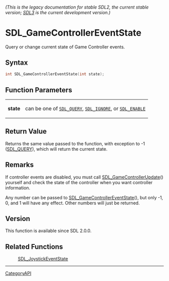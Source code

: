 ====== (This is the legacy documentation for stable SDL2, the current stable version; [https://wiki.libsdl.org/SDL3/ SDL3] is the current development version.) ======
= SDL_GameControllerEventState =

Query or change current state of Game Controller events.

== Syntax ==

<syntaxhighlight lang='c'>
int SDL_GameControllerEventState(int state);
</syntaxhighlight>

== Function Parameters ==

{|
|'''state'''
|can be one of <code>[[SDL_QUERY]]</code>, <code>[[SDL_IGNORE]]</code>, or <code>[[SDL_ENABLE]]</code>
|}

== Return Value ==

Returns the same value passed to the function, with exception to -1
([[SDL_QUERY]]), which will return the current state.

== Remarks ==

If controller events are disabled, you must call
[[SDL_GameControllerUpdate]]() yourself and check the state of the
controller when you want controller information.

Any number can be passed to [[SDL_GameControllerEventState]](), but only
-1, 0, and 1 will have any effect. Other numbers will just be returned.

== Version ==

This function is available since SDL 2.0.0.

== Related Functions ==

:[[SDL_JoystickEventState]]

----
[[CategoryAPI]]


